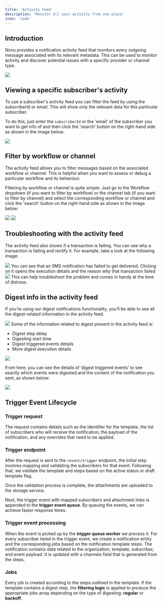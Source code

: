 ```yaml
---
title: 'Activity Feed'
description: 'Monitor all your activity from one place'
icon: 'code'
---
```


## Introduction
Novu provides a notification activity feed that monitors every outgoing message associated with its relevant metadata. This can be used to monitor activity and discover potential issues with a specific provider or channel type.

<Frame caption="Activity feed in Novu"><img src="/images/activity-feed.png" /> </Frame>

## Viewing a specific subscriber's activity

To use a subscriber's activity feed you can filter the feed by using the subscriberId or email. This will show only the relevant data for this particular subscriber.

To do this, just enter the `subscriberId` or the 'email' of the subscriber you want to get info of and then click the 'search' button on the right-hand side as shown in the image below:

<Frame caption="Viewing a specific subscriber's activity"><img src="/images/sub-activity.png" /> </Frame>

## Filter by workflow or channel

The activity feed allows you to filter messages based on the associated workflow or channel. This is helpful when you want to assess or debug a particular workflow and its behaviour.

Filtering by workflow or channel is quite simple. Just go to the Workflow dropdown (if you want to filter by workflow) or the channel tab (if you want to filter by channel) and select the corresponding workflow or channel and click the 'search' button on the right-hand side as shown in the image below:
<Frame caption="Filtering by workflow"><img src="/images/filtering-by-workflow.png" /> </Frame>
<Frame caption="Filtering by channel"><img src="/images/filtering-by-channel.png" /> </Frame>

## Troubleshooting with the activity feed

The activity feed also shows if a transaction is failing. You can see why a transaction is failing and rectify it. For example, take a look at the following image:
<Frame caption="Troubleshooting with the activity feed"><img src="/images/troubleshoot.png" /> </Frame>
You can see that an SMS notification has failed to get delivered. Clicking on it opens the execution details and the reason why that transaction failed

<Frame caption="Filtering by channel"><img src="/images/execution-details-for-sms.png" /> </Frame>
This can help troubleshoot the problem and comes in handy at the time of distress.

## Digest info in the activity feed

If you’re using our digest notifications functionality, you’ll be able to see all the digest-related information in the activity feed.
<Frame caption="Filtering by channel"><img src="/images/digest-info.png" /> </Frame>
Some of the information related to digest present in the activity feed is:

- Digest step delay
- Digesting start time
- Digest triggered events details
- More digest execution details

<Frame caption="Execution details for digest"><img src="/images/execution-details-for-digest.png" /> </Frame>

From here, you can see the details of ‘digest triggered events’ to see exactly which events were digested and the content of the notification you sent, as shown below:

<Frame caption="Digest execution detail shows which events were digested and the content of notification that was sent"><img src="/images/digest.gif" /> </Frame>

## Trigger Event Lifecycle

### **Trigger request**

The request contains details such as the identifier for the template, the list of subscribers who will receive the notification, the payload of the notification, and any overrides that need to be applied.

### Trigger endpoint

After the request is sent to the `/event/trigger` endpoint, the initial step involves mapping and validating the subscribers for that event. Following that, we validate the template and steps based on the active status or draft template flag.

Once the validation process is complete, the attachments are uploaded to the storage service. 

Next, the trigger event with mapped subscribers and attachment links is appended to the **trigger event queue**. By queuing the events, we can achieve faster response times.

### **Trigger event processing**

When the event is picked up by the **trigger queue worker** we process it. For every subscriber listed in the trigger event, we create a notification entity and the corresponding jobs based on the notification template steps. The notification contains data related to the organization, template, subscriber, and event payload. It is updated with a channels field that is generated from the steps.

### **Jobs**

Every job is created according to the steps outlined in the template. If the template contains a digest step, the **filtering logic** is applied to produce the appropriate jobs array depending on the type of digesting: **regular** or **backoff**.